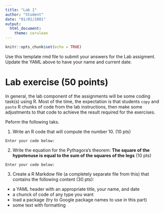 ```yaml
---
title: "Lab 1"
author: "Student"
date: "01/01/2001"
output: 
  html_document: 
    theme: cerulean
---
```



```r
knitr::opts_chunk$set(echo = TRUE)

```

Use this template rmd file to submit your answers for the Lab assigment. Update the YAML above to have your name and current date.


# Lab exercise (50 points) 

In general, the lab component of the assignments will be some coding task(s) using R. Most of the time, the expectation is that students `copy` and `paste` R chunks of code from the lab instructions, then make some adjustments to that code to achieve the result required for the exercises.

Peform the following taks.

1. Write an R code that will compute the number 10. (10 pts)

`Enter your code below:`



2. Write the equation for the Pythagora's theorem: **The square of the hypotenuse is equal to the sum of the squares of the legs**
(10 pts)

`Enter your code below:`



3. Create a R Markdow file (a completely separate file from this) that contains the following content (30 pts):

* a YAML header with an appropriate title, your name, and date
* a chunck of code of any type you want
* load a package (try to Google package names to use in this part)
* some text with formatting






